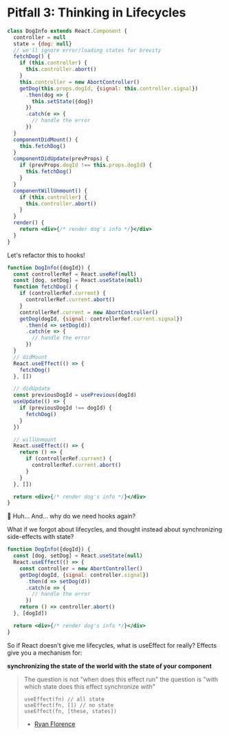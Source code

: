 # Pitfall 3: Thinking in Lifecycles

```jsx
class DogInfo extends React.Component {
  controller = null
  state = {dog: null}
  // we'll ignore error/loading states for brevity
  fetchDog() {
    if (this.controller) {
      this.controller.abort()
    }
    this.controller = new AbortController()
    getDog(this.props.dogId, {signal: this.controller.signal})
      .then(dog => {
        this.setState({dog})
      })
      .catch(e => {
        // handle the error
      })
  }
  componentDidMount() {
    this.fetchDog()
  }
  componentDidUpdate(prevProps) {
    if (prevProps.dogId !== this.props.dogId) {
      this.fetchDog()
    }
  }
  componentWillUnmount() {
    if (this.controller) {
      this.controller.abort()
    }
  }
  render() {
    return <div>{/* render dog's info */}</div>
  }
}
```

Let's refactor this to hooks!

```jsx
function DogInfo({dogId}) {
  const controllerRef = React.useRef(null)
  const [dog, setDog] = React.useState(null)
  function fetchDog() {
    if (controllerRef.current) {
      controllerRef.current.abort()
    }
    controllerRef.current = new AbortController()
    getDog(dogId, {signal: controllerRef.current.signal})
      .then(d => setDog(d))
      .catch(e => {
        // handle the error
      })
  }
  // didMount
  React.useEffect(() => {
    fetchDog()
  }, [])

  // didUpdate
  const previousDogId = usePrevious(dogId)
  useUpdate(() => {
    if (previousDogId !== dogId) {
      fetchDog()
    }
  })

  // willUnmount
  React.useEffect(() => {
    return () => {
      if (controllerRef.current) {
        controllerRef.current.abort()
      }
    }
  }, [])

  return <div>{/* render dog's info */}</div>
}
```

😬 Huh... And... why do we need hooks again?

What if we forgot about lifecycles, and thought instead about synchronizing
side-effects with state?

```jsx
function DogInfo({dogId}) {
  const [dog, setDog] = React.useState(null)
  React.useEffect(() => {
    const controller = new AbortController()
    getDog(dogId, {signal: controller.signal})
      .then(d => setDog(d))
      .catch(e => {
        // handle the error
      })
    return () => controller.abort()
  }, [dogId])

  return <div>{/* render dog's info */}</div>
}
```

So if React doesn't give me lifecycles, what is useEffect for really? Effects
give you a mechanism for:

**synchronizing the state of the world with the state of your component**

> The question is not "when does this effect run" the question is "with which
> state does this effect synchronize with"
>
> ```
> useEffect(fn) // all state
> useEffect(fn, []) // no state
> useEffect(fn, [these, states])
> ```
>
> - [Ryan Florence](https://twitter.com/ryanflorence/status/1125041041063665666)
